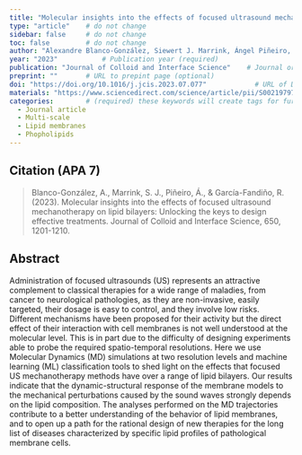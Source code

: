 ```yaml
---
title: "Molecular insights into the effects of focused ultrasound mechanotherapy on lipid bilayers: Unlocking the keys to design effective treatment"          # Paper title (required)
type: "article"    # do not change
sidebar: false     # do not change
toc: false         # do not change
author: "Alexandre Blanco-González, Siewert J. Marrink, Ángel Piñeiro, Rebeca García-Fandiño"         # Paper authors (required)
year: "2023"           # Publication year (required)
publication: "Journal of Colloid and Interface Science"    # Journal or similar (required)
preprint: ""       # URL to prepint page (optional)  
doi: "https://doi.org/10.1016/j.jcis.2023.07.077"            # URL of DOI (required)  
materials: "https://www.sciencedirect.com/science/article/pii/S0021979723013267#s0045"      # URL to suplementary info (optional)
categories:        # (required) these keywords will create tags for further filtering. 
  - Journal article
  - Multi-scale
  - Lipid membranes
  - Phopholipids
---
```


<!-- 
The info below is just an example. 

Both fields are required and they have to be replaced with the respective info for each paper. 

Please notice the `> ` symbol before the citation, it gives it additional styling.  
-->

## Citation (APA 7)      

> Blanco-González, A., Marrink, S. J., Piñeiro, Á., & García-Fandiño, R. (2023). Molecular insights into the effects of focused ultrasound mechanotherapy on lipid bilayers: Unlocking the keys to design effective treatments. Journal of Colloid and Interface Science, 650, 1201-1210.

## Abstract

Administration of focused ultrasounds (US) represents an attractive complement to classical therapies for a wide range of maladies, from cancer to neurological pathologies, as they are non-invasive, easily targeted, their dosage is easy to control, and they involve low risks. Different mechanisms have been proposed for their activity but the direct effect of their interaction with cell membranes is not well understood at the molecular level. This is in part due to the difficulty of designing experiments able to probe the required spatio-temporal resolutions. Here we use Molecular Dynamics (MD) simulations at two resolution levels and machine learning (ML) classification tools to shed light on the effects that focused US mechanotherapy methods have over a range of lipid bilayers. Our results indicate that the dynamic-structural response of the membrane models to the mechanical perturbations caused by the sound waves strongly depends on the lipid composition. The analyses performed on the MD trajectories contribute to a better understanding of the behavior of lipid membranes, and to open up a path for the rational design of new therapies for the long list of diseases characterized by specific lipid profiles of pathological membrane cells.